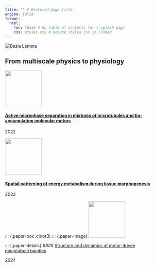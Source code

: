 ```yaml
---
title: "" # Restored page title
engine: julia
format:
  html:
    toc: false # No table of contents for a splash page
    css: styles.css # Ensure styles.css is linked
---
```


::: {.hero}
```{=html}
<div class="hero-content">
  <div class="hero-image-container">
    <img src="./assets/bezflag.jpg" alt="Bezia Lemma" class="hero-image"/> <!-- Corrected image path -->
  </div>
  <div class="hero-text">
    <h2>From multiscale physics to physiology</h2>
  </div>
</div>
```
:::


::: {.papers-grid}

::: {.paper-box .color1}
::: {.paper-image}
![](./assets/ActiveMicrophase.png){width="120px"}
:::
::: {.paper-details}
#### [Active microphase separation in mixtures of microtubules and tip-accumulating molecular motors](https://journals.aps.org/prx/pdf/10.1103/PhysRevX.12.031006)
```{=html}
<p class="paper-year">2022</p>
```
:::
:::

::: {.paper-box .color2}
::: {.paper-image}
![](./assets/SpatialPatterning.png){width="120px"}
:::
::: {.paper-details}
#### [Spatial patterning of energy metabolism during tissue morphogenesis](https://www.sciencedirect.com/science/article/pii/S0955067423000844)
```{=html}
<p class="paper-year">2023</p>
```
:::
:::

::: {.paper-box .color3}
::: {.paper-image}
![](./assets/StructureandDynamics.png){width="120px"}
:::
::: {.paper-details}
#### [Structure and dynamics of motor-driven microtubule bundles](https://pubs.rsc.org/en/content/articlehtml/2024/sm/d3sm01336g)
```{=html}
<p class="paper-year">2024</p>
```
